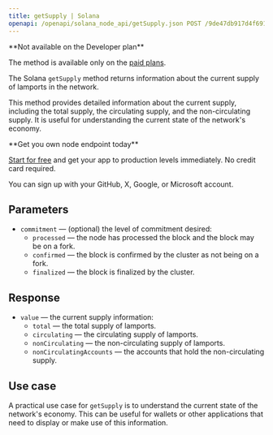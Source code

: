 ---
title: getSupply | Solana
openapi: /openapi/solana_node_api/getSupply.json POST /9de47db917d4f69168e3fed02217d15b
---

<Note>
**Not available on the Developer plan**

The method is available only on the [paid plans](https://chainstack.com/pricing/).
</Note>


The Solana `getSupply` method returns information about the current supply of lamports in the network.

This method provides detailed information about the current supply, including the total supply, the circulating supply, and the non-circulating supply. It is useful for understanding the current state of the network's economy.

<Check>
**Get you own node endpoint today**

[Start for free](https://console.chainstack.com/) and get your app to production levels immediately. No credit card required.

You can sign up with your GitHub, X, Google, or Microsoft account.
</Check>


## Parameters

* `commitment` — (optional) the level of commitment desired:
  + `processed` — the node has processed the block and the block may be on a fork.
  + `confirmed` — the block is confirmed by the cluster as not being on a fork.
  + `finalized` — the block is finalized by the cluster.

## Response

* `value` — the current supply information:
  + `total` — the total supply of lamports.
  + `circulating` — the circulating supply of lamports.
  + `nonCirculating` — the non-circulating supply of lamports.
  + `nonCirculatingAccounts` — the accounts that hold the non-circulating supply.

## Use case

A practical use case for `getSupply` is to understand the current state of the network's economy. This can be useful for wallets or other applications that need to display or make use of this information.
